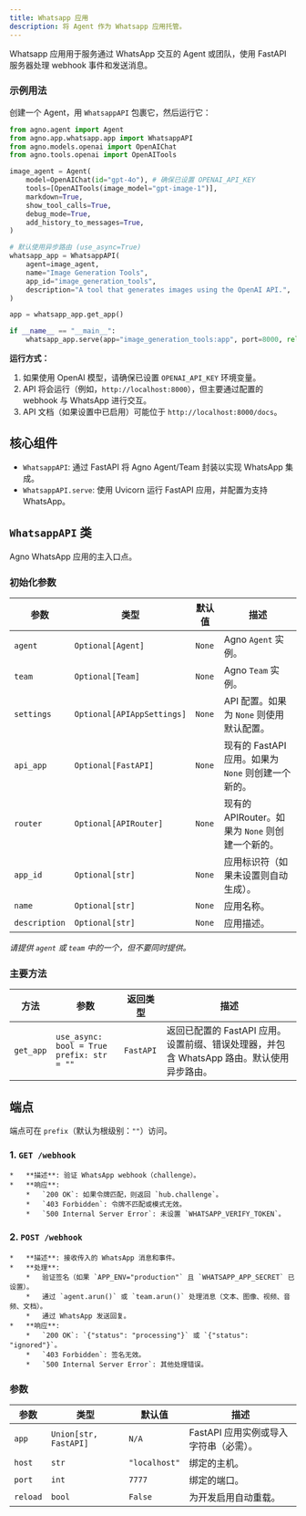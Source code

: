 ```yaml
---
title: Whatsapp 应用
description: 将 Agent 作为 Whatsapp 应用托管。
---
```


Whatsapp 应用用于服务通过 WhatsApp 交互的 Agent 或团队，使用 FastAPI 服务器处理 webhook 事件和发送消息。

<Snippet file="setup-whatsapp-app.mdx" />

### 示例用法

创建一个 Agent，用 `WhatsappAPI` 包裹它，然后运行它：

```python
from agno.agent import Agent
from agno.app.whatsapp.app import WhatsappAPI
from agno.models.openai import OpenAIChat
from agno.tools.openai import OpenAITools

image_agent = Agent(
    model=OpenAIChat(id="gpt-4o"), # 确保已设置 OPENAI_API_KEY
    tools=[OpenAITools(image_model="gpt-image-1")],
    markdown=True,
    show_tool_calls=True,
    debug_mode=True,
    add_history_to_messages=True,
)

# 默认使用异步路由 (use_async=True)
whatsapp_app = WhatsappAPI(
    agent=image_agent,
    name="Image Generation Tools",
    app_id="image_generation_tools",
    description="A tool that generates images using the OpenAI API.",
)

app = whatsapp_app.get_app()

if __name__ == "__main__":
    whatsapp_app.serve(app="image_generation_tools:app", port=8000, reload=True)
```

**运行方式：**
1.  如果使用 OpenAI 模型，请确保已设置 `OPENAI_API_KEY` 环境变量。
2.  API 将会运行（例如，`http://localhost:8000`），但主要通过配置的 webhook 与 WhatsApp 进行交互。
3.  API 文档（如果设置中已启用）可能位于 `http://localhost:8000/docs`。



## 核心组件

- `WhatsappAPI`: 通过 FastAPI 将 Agno Agent/Team 封装以实现 WhatsApp 集成。
- `WhatsappAPI.serve`: 使用 Uvicorn 运行 FastAPI 应用，并配置为支持 WhatsApp。

## `WhatsappAPI` 类

Agno WhatsApp 应用的主入口点。

### 初始化参数

| 参数  | 类型                      | 默认值 | 描述                                           |
| ---------- | ------------------------- | ------- | ---------------------------------------------- |
| `agent`    | `Optional[Agent]`         | `None`  | Agno `Agent` 实例。                                |
| `team`     | `Optional[Team]`          | `None`  | Agno `Team` 实例。                                 |
| `settings` | `Optional[APIAppSettings]`| `None`  | API 配置。如果为 `None` 则使用默认配置。                |
| `api_app`  | `Optional[FastAPI]`       | `None`  | 现有的 FastAPI 应用。如果为 `None` 则创建一个新的。        |
| `router`   | `Optional[APIRouter]`     | `None`  | 现有的 APIRouter。如果为 `None` 则创建一个新的。        |
| `app_id`    | `Optional[str]`           | `None`  | 应用标识符（如果未设置则自动生成）。                         |
| `name`    | `Optional[str]`           | `None`  | 应用名称。                         |
| `description`    | `Optional[str]`           | `None`  | 应用描述。                         |

*请提供 `agent` 或 `team` 中的一个，但不要同时提供。*

### 主要方法

| 方法     | 参数                                 | 返回类型   | 描述                                                         |
|----------|--------------------------------------|-----------|--------------------------------------------------------------|
| `get_app` | `use_async: bool = True`<br/>`prefix: str = ""` | `FastAPI` | 返回已配置的 FastAPI 应用。设置前缀、错误处理器，并包含 WhatsApp 路由。默认使用异步路由。 |

## 端点

端点可在 `prefix`（默认为根级别：`""`）访问。

### 1. `GET /webhook`
    *   **描述**: 验证 WhatsApp webhook（challenge）。
    *   **响应**:
        *   `200 OK`: 如果令牌匹配，则返回 `hub.challenge`。
        *   `403 Forbidden`: 令牌不匹配或模式无效。
        *   `500 Internal Server Error`: 未设置 `WHATSAPP_VERIFY_TOKEN`。

### 2. `POST /webhook`
    *   **描述**: 接收传入的 WhatsApp 消息和事件。
    *   **处理**:
        *   验证签名（如果 `APP_ENV="production"` 且 `WHATSAPP_APP_SECRET` 已设置）。
        *   通过 `agent.arun()` 或 `team.arun()` 处理消息（文本、图像、视频、音频、文档）。
        *   通过 WhatsApp 发送回复。
    *   **响应**:
        *   `200 OK`: `{"status": "processing"}` 或 `{"status": "ignored"}`。
        *   `403 Forbidden`: 签名无效。
        *   `500 Internal Server Error`: 其他处理错误。

### 参数

| 参数    | 类型                | 默认值    | 描述                                           |
| --------- | ------------------- | ----------- | ---------------------------------------------- |
| `app`     | `Union[str, FastAPI]` | `N/A`       | FastAPI 应用实例或导入字符串（必需）。                      |
| `host`    | `str`               | `"localhost"` | 绑定的主机。                                      |
| `port`    | `int`               | `7777`      | 绑定的端口。                                      |
| `reload`  | `bool`              | `False`     | 为开发启用自动重载。                |